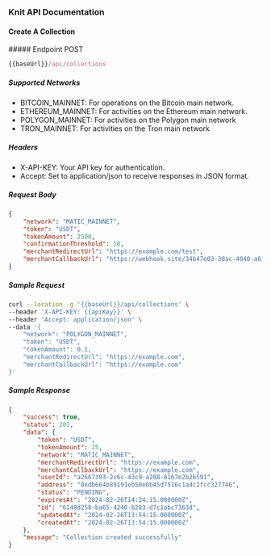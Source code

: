 ### Knit API Documentation

#### Create A Collection

<div style={{ display: "flex", alignItems: "center" }}>
  ##### Endpoint
  <span
    style={{
      display: "block",
      backgroundColor: "#fff9eb",
      color: "#d0a626",
      marginLeft: "-17px",
      padding: "0px 6px",
      fontSize: ".8rem",
      borderRadius: "5px",
      marginTop: "30px",
    }}
  >
    POST
  </span>
</div>

```js copy
{{baseUrl}}/api/collections
```

##### Supported Networks

- BITCOIN_MAINNET: For operations on the Bitcoin main network.
- ETHEREUM_MAINNET: For activities on the Ethereum main network.
- POLYGON_MAINNET: For activities on the Polygon main network 
- TRON_MAINNET: For activities on the Tron main network 
    
##### Headers

- X-API-KEY: Your API key for authentication.
- Accept: Set to application/json to receive responses in JSON format.

##### Request Body

```json copy filename="json"
{
    "network": "MATIC_MAINNET",
    "token": "USDT",
    "tokenAmount": 2500,
    "confirmationThreshold": 10,
    "merchantRedirectUrl": "https://example.com/test",
    "merchantCallbackUrl": "https://webhook.site/34b47e03-38ac-4040-a6fc-3dcb44a922e9"
}
```

##### Sample Request

```sh copy filename="Sample Request"
curl --location -g '{{baseUrl}}/api/collections' \
--header 'X-API-KEY: {{apiKey}}' \
--header 'Accept: application/json' \
--data '{
    "network": "POLYGON_MAINNET",
    "token": "USDT",
    "tokenAmount": 0.1,
    "merchantRedirectUrl": "https://example.com",
    "merchantCallbackUrl": "https://example.com"
}'
```

##### Sample Response

```json copy filename="Sample Response"
{
    "success": true,
    "status": 201,
    "data": {
        "token": "USDT",
        "tokenAmount": 25,
        "network": "MATIC_MAINNET",
        "merchantRedirectUrl": "https://example.com",
        "merchantCallbackUrl": "https://example.com",
        "userId": "a2667393-2c6c-43c9-a288-6167e2b2b591",
        "address": "0xdb664b89191eb50e0b45d7516c1adc2fcc327746",
        "status": "PENDING",
        "expiresAt": "2024-02-26T14:24:15.000000Z",
        "id": "6148d258-ba65-4240-b283-d7c1abc7363d",
        "updatedAt": "2024-02-26T13:54:15.000000Z",
        "createdAt": "2024-02-26T13:54:15.000000Z"
    },
    "message": "Collection created successfully"
}
```

